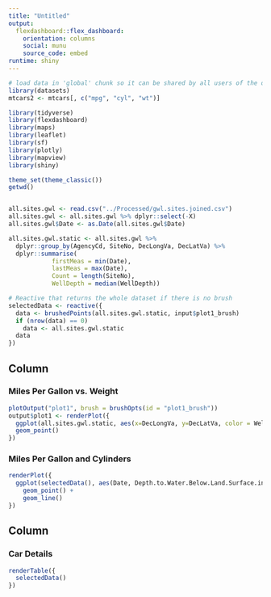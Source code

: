 ```yaml
---
title: "Untitled"
output: 
  flexdashboard::flex_dashboard:
    orientation: columns
    social: munu
    source_code: embed
runtime: shiny
---
```


```r
# load data in 'global' chunk so it can be shared by all users of the dashboard
library(datasets)
mtcars2 <- mtcars[, c("mpg", "cyl", "wt")]

library(tidyverse)
library(flexdashboard)
library(maps)
library(leaflet)
library(sf)
library(plotly)
library(mapview)
library(shiny)

theme_set(theme_classic())
getwd()


all.sites.gwl <- read.csv("../Processed/gwl.sites.joined.csv")
all.sites.gwl <- all.sites.gwl %>% dplyr::select(-X)
all.sites.gwl$Date <- as.Date(all.sites.gwl$Date)

all.sites.gwl.static <- all.sites.gwl %>%
  dplyr::group_by(AgencyCd, SiteNo, DecLongVa, DecLatVa) %>%
  dplyr::summarise(
            firstMeas = min(Date),
            lastMeas = max(Date), 
            Count = length(SiteNo),
            WellDepth = median(WellDepth))

```


```r
# Reactive that returns the whole dataset if there is no brush
selectedData <- reactive({
  data <- brushedPoints(all.sites.gwl.static, input$plot1_brush)
  if (nrow(data) == 0)
    data <- all.sites.gwl.static
  data
})
```

Column {data-width=650}
-----------------------------------------------------------------------

### Miles Per Gallon vs. Weight {data-width=600}

```r
plotOutput("plot1", brush = brushOpts(id = "plot1_brush"))
output$plot1 <- renderPlot({
  ggplot(all.sites.gwl.static, aes(x=DecLongVa, y=DecLatVa, color = WellDepth)) +
  geom_point()
})
```

### Miles Per Gallon and Cylinders

```r
renderPlot({
  ggplot(selectedData(), aes(Date, Depth.to.Water.Below.Land.Surface.in.ft.)) + 
    geom_point() +
    geom_line()
})

```

Column {data-width=350}
-----------------------------------------------------------------------

### Car Details {data-width=400}

```r
renderTable({
  selectedData()
})
```